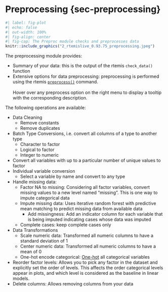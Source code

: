 # Preprocessing {sec-preprocessing}

```r
#| label: fig-plot
#| echo: false
#| out-width: 100%
#| fig-align: center
#| fig-cap: The Preproc module checks and preprocesses data
knitr::include_graphics("2_rtemislive_0.93.75_preprocessing.jpeg")
```

The preprocessing module provides:

- Summary of your data: this is the output of the rtemis `check_data()` function
- Extensive options for data preprocessing: preprocessing is performed using the rtemis
[`preprocess()`](https://rtemis.lambdamd.org/DataPreprocessing.html) command.
<br><br>
Hover over any preprocess option on the right menu to display a tooltip with the 
corresponding description.

The following operations are available:

- Data Cleaning
    - Remove constants
    - Remove duplicates
- Batch Type Conversions, i.e. convert all columns of a type to another type
    - Character to factor
    - Logical to factor
    - Integer to numeric
- Convert all variables with up to a particular number of unique values to factor
- Individual variable conversion
    - Select a variable by name and convert to any type
- Handle missing data:
    - Factor NA to missing: Considering all factor variables, convert missing values to
    a new level named "missing". This is one way to impute categorical data
    - Impute missing data: Uses iterative random forest with predictive mean matching to
    predict missing data from available data
        - Add missingness: Add an indicator column for each variable that is being imputed indicating cases whose data was imputed
    - Complete cases: keep complete cases only
- Data Transformations
    - Scale numeric data: Transformed all numeric columns to have a standard deviation of 1
    - Center numeric data: Transformed all numeric columns to have a mean of 0
    - One-hot encode categorical: [One-hot](https://en.wikipedia.org/wiki/One-hot) all
    categorical variables
- Reorder factor levels: Allows you to pick any factor in the dataset and explicitly
set the order of levels. This affects the order categorical levels appear in plots, and
which level is considered as the baseline in linear models.
- Delete columns: Allows removing columns from your data
